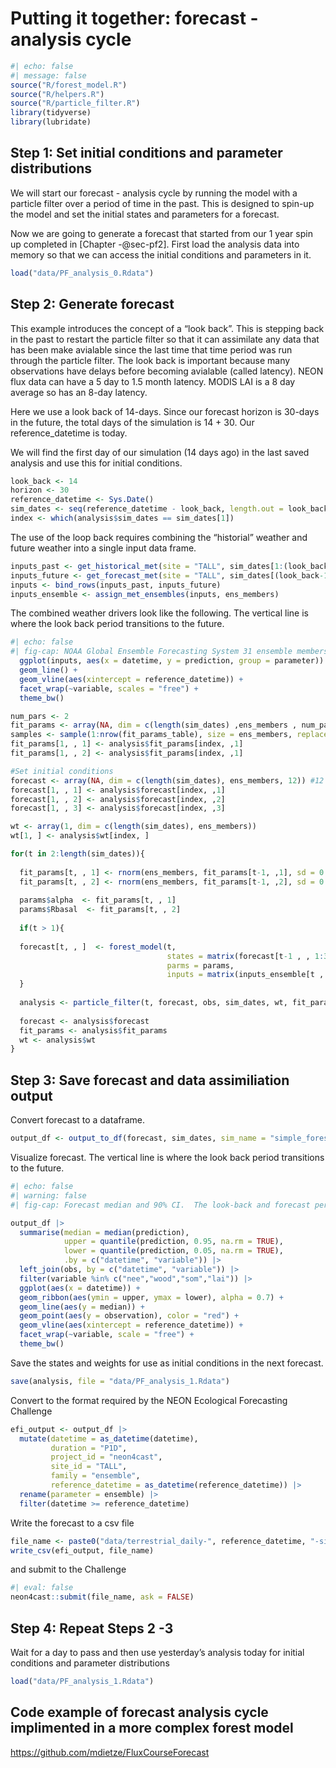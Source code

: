 # Putting it together: forecast - analysis cycle

```r
#| echo: false
#| message: false
source("R/forest_model.R")
source("R/helpers.R")
source("R/particle_filter.R")
library(tidyverse)
library(lubridate)
```

## Step 1: Set initial conditions and parameter distributions

We will start our forecast - analysis cycle by running the model with a particle filter over a period of time in the past. This is designed to spin-up the model and set the initial states and parameters for a forecast.

Now we are going to generate a forecast that started from our 1 year spin up completed in [Chapter -@sec-pf2]. First load the analysis data into memory so that we can access the initial conditions and parameters in it.

```r
load("data/PF_analysis_0.Rdata")
```

## Step 2: Generate forecast

This example introduces the concept of a "look back". This is stepping back in the past to restart the particle filter so that it can assimilate any data that has been make avialable since the last time that time period was run through the particle filter. The look back is important because many observations have delays before becoming avialable (called latency). NEON flux data can have a 5 day to 1.5 month latency. MODIS LAI is a 8 day average so has an 8-day latency.

Here we use a look back of 14-days. Since our forecast horizon is 30-days in the future, the total days of the simulation is 14 + 30. Our reference_datetime is today.

We will find the first day of our simulation (14 days ago) in the last saved analysis and use this for initial conditions.

```r
look_back <- 14
horizon <- 30
reference_datetime <- Sys.Date()
sim_dates <- seq(reference_datetime - look_back, length.out = look_back + horizon, by = "1 day")
index <- which(analysis$sim_dates == sim_dates[1])
```

The use of the loop back requires combining the "historial" weather and future weather into a single input data frame.

```r
inputs_past <- get_historical_met(site = "TALL", sim_dates[1:(look_back-2)], use_mean = FALSE)
inputs_future <- get_forecast_met(site = "TALL", sim_dates[(look_back-1):length(sim_dates)], use_mean = FALSE)
inputs <- bind_rows(inputs_past, inputs_future)
inputs_ensemble <- assign_met_ensembles(inputs, ens_members)
```

The combined weather drivers look like the following. The vertical line is where the look back period transitions to the future.

```r
#| echo: false
#| fig-cap: NOAA Global Ensemble Forecasting System 31 ensemble members for the two drivers in the forest model.  The look-back and forecast periods are included with the transition denoted with a vertical line.
  ggplot(inputs, aes(x = datetime, y = prediction, group = parameter)) +
  geom_line() +
  geom_vline(aes(xintercept = reference_datetime)) +
  facet_wrap(~variable, scales = "free") +
  theme_bw()
```

```r
num_pars <- 2
fit_params <- array(NA, dim = c(length(sim_dates) ,ens_members , num_pars))
samples <- sample(1:nrow(fit_params_table), size = ens_members, replace = TRUE)
fit_params[1, , 1] <- analysis$fit_params[index, ,1]
fit_params[1, , 2] <- analysis$fit_params[index, ,1]
```

```r
#Set initial conditions
forecast <- array(NA, dim = c(length(sim_dates), ens_members, 12)) #12 is the number of outputs
forecast[1, , 1] <- analysis$forecast[index, ,1]
forecast[1, , 2] <- analysis$forecast[index, ,2]
forecast[1, , 3] <- analysis$forecast[index, ,3]

wt <- array(1, dim = c(length(sim_dates), ens_members))
wt[1, ] <- analysis$wt[index, ]
```

```r
for(t in 2:length(sim_dates)){
  
  fit_params[t, , 1] <- rnorm(ens_members, fit_params[t-1, ,1], sd = 0.0005)
  fit_params[t, , 2] <- rnorm(ens_members, fit_params[t-1, ,2], sd = 0.00005)
  
  params$alpha  <- fit_params[t, , 1]
  params$Rbasal  <- fit_params[t, , 2]
  
  if(t > 1){
  
  forecast[t, , ]  <- forest_model(t, 
                                   states = matrix(forecast[t-1 , , 1:3], nrow = ens_members) , 
                                   parms = params, 
                                   inputs = matrix(inputs_ensemble[t , , ], nrow = ens_members))
  }
  
  analysis <- particle_filter(t, forecast, obs, sim_dates, wt, fit_params)
  
  forecast <- analysis$forecast
  fit_params <- analysis$fit_params
  wt <- analysis$wt
}
```

## Step 3: Save forecast and data assimiliation output

Convert forecast to a dataframe.

```r
output_df <- output_to_df(forecast, sim_dates, sim_name = "simple_forest_model")
```

Visualize forecast. The vertical line is where the look back period transitions to the future.

```r
#| echo: false
#| warning: false
#| fig-cap: Forecast median and 90% CI.  The look-back and forecast periods are included with the transition denoted with a vertical line.

output_df |> 
  summarise(median = median(prediction),
            upper = quantile(prediction, 0.95, na.rm = TRUE),
            lower = quantile(prediction, 0.05, na.rm = TRUE), 
            .by = c("datetime", "variable")) |> 
  left_join(obs, by = c("datetime", "variable")) |> 
  filter(variable %in% c("nee","wood","som","lai")) |> 
  ggplot(aes(x = datetime)) +
  geom_ribbon(aes(ymin = upper, ymax = lower), alpha = 0.7) +
  geom_line(aes(y = median)) +
  geom_point(aes(y = observation), color = "red") +
  geom_vline(aes(xintercept = reference_datetime)) +
  facet_wrap(~variable, scale = "free") +
  theme_bw()
```

Save the states and weights for use as initial conditions in the next forecast.

```r
save(analysis, file = "data/PF_analysis_1.Rdata")
```

Convert to the format required by the NEON Ecological Forecasting Challenge

```r
efi_output <- output_df |> 
  mutate(datetime = as_datetime(datetime),
         duration = "P1D",
         project_id = "neon4cast",
         site_id = "TALL",
         family = "ensemble",
         reference_datetime = as_datetime(reference_datetime)) |> 
  rename(parameter = ensemble) |> 
  filter(datetime >= reference_datetime) 
```

Write the forecast to a csv file

```r
file_name <- paste0("data/terrestrial_daily-", reference_datetime, "-simple_forest_model.csv")
write_csv(efi_output, file_name)
```

and submit to the Challenge

```r
#| eval: false
neon4cast::submit(file_name, ask = FALSE)
```

## Step 4: Repeat Steps 2 -3

Wait for a day to pass and then use yesterday's analysis today for initial conditions and parameter distributions

```r
load("data/PF_analysis_1.Rdata")
```

## Code example of forecast analysis cycle implimented in a more complex forest model

<https://github.com/mdietze/FluxCourseForecast>
